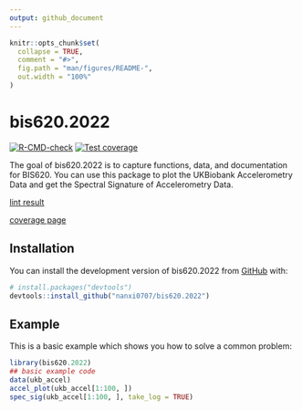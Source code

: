 ```yaml
---
output: github_document
---
```


<!-- README.md is generated from README.Rmd. Please edit that file -->

```r
knitr::opts_chunk$set(
  collapse = TRUE,
  comment = "#>",
  fig.path = "man/figures/README-",
  out.width = "100%"
)
```

# bis620.2022

<!-- badges: start -->
[![R-CMD-check](https://github.com/nanxi0707/bis620.2022/actions/workflows/R-CMD-check.yaml/badge.svg)](https://github.com/nanxi0707/bis620.2022/actions/workflows/R-CMD-check.yaml)
[![Test coverage](https://github.com/nanxi0707/bis620.2022/actions/workflows/test-coverage.yaml/badge.svg)](https://github.com/nanxi0707/bis620.2022/actions/workflows/test-coverage.yaml)
<!-- badges: end -->

The goal of bis620.2022 is to capture functions, data, and documentation for BIS620. You can use this package to plot the UKBiobank Accelerometry Data and get the Spectral Signature of Accelerometry Data.

[lint result](https://github.com/nanxi0707/bis620.2022/actions/workflows/lint.yaml)

[coverage page](https://github.com/nanxi0707/bis620.2022/actions/workflows/test-coverage.yaml)


## Installation

You can install the development version of bis620.2022 from [GitHub](https://github.com/) with:

``` r
# install.packages("devtools")
devtools::install_github("nanxi0707/bis620.2022")
```

## Example

This is a basic example which shows you how to solve a common problem:

```r
library(bis620.2022)
## basic example code
data(ukb_accel)
accel_plot(ukb_accel[1:100, ])
spec_sig(ukb_accel[1:100, ], take_log = TRUE)
```
